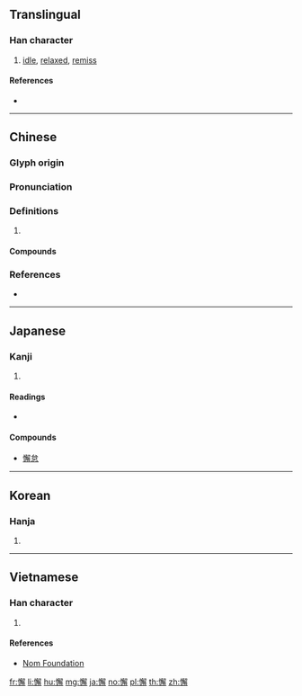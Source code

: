 ==Translingual==

===Han character===
{{Han char|rn=61|rad=心|as=13|sn=16|four=97052|canj=PNBQ|ids=⿰忄解}}

# [[idle]], [[relaxed]], [[remiss]]

====References====
* {{Han ref|kx=0405.190|dkj=11328|dj=0745.300|hdz=42362.070|uh=61C8|ud=25032|bh=BED3|bd=48851}}

----

==Chinese==
{{zh-forms}}

===Glyph origin===
{{Han etym}}

===Pronunciation===
{{zh-pron
|m=xiè
|c=haai6,haai5,gaai3
|mn=qz,xm,zz:hāi
|mc=y
|oc=y
|cat=
}}

===Definitions===
{{zh-hanzi}}

# {{rfdef|zh}}

====Compounds====
{{zh-der|不懈|匪懈|合作無懈|堅持不懈|夙夜不懈|夙夜匪懈|奮鬥不懈|少懈|常備不懈|懈弛|懈怠|懈意|懈慢|懈話|懈鬆|無懈可擊|鬆懈}}

===References===
* {{R:yue:Hanzi}}

----

==Japanese==

===Kanji===
{{ja-kanji|grade=|rs=心13}}

# {{defn|lang=ja|sort=心13}}

====Readings====
* {{ja-readings|goon=[[け]] (ke)|kanon=[[かい]] (kai)|kanyoon=[[げ]] (ge)|kun=[[おこたる]] (okotaru)}}

====Compounds====
* [[懈怠]]

----

==Korean==

===Hanja===
{{ko-hanja|hangeul=해|eumhun=|rv=hae|mr=hae|y=hay}}

# {{defn|lang=ko|sort=心13}}

----

==Vietnamese==

===Han character===
{{vi-readings|rs=心13|hanviet=giải}}

# {{defn|lang=vi|sort=心13}}

====References====
* [http://nomfoundation.org/common/nom_details.php?codepoint=61c8 Nom Foundation]

[[fr:懈]]
[[li:懈]]
[[hu:懈]]
[[mg:懈]]
[[ja:懈]]
[[no:懈]]
[[pl:懈]]
[[th:懈]]
[[zh:懈]]